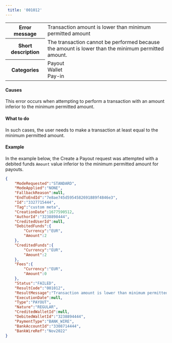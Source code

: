 ```yaml
---  
 title: '001012'  
---  
```

  
<table>
    <tbody>
        <tr>
            <th class="header"><strong>Error message</strong></th>
            <td class="content">Transaction amount is lower than minimum permitted amount</td>
        </tr>
        <tr>
            <th class="header"><strong>Short description</strong></th>
            <td class="content">The transaction cannot be performed because the amount is lower than the minimum permitted amount.</td>
        </tr>
        <tr>
            <th class="header"><strong>Categories</strong></th>
            <td class="content">  
<div class="label">Payout</div>  
<div class="label">Wallet</div>  
<div class="label">Pay-in</div>
</td>
        </tr>
    </tbody>
</table>  

#### Causes  

This error occurs when attempting to perform a transaction with an amount inferior to the minimum permitted amount.  

#### What to do  

In such cases, the user needs to make a transaction at least equal to the minimum permitted amount.   

#### Example  

In the example below, the Create a Payout request was attempted with a debited funds `Amount` value inferior to the minimum permitted amount for payouts.  
```json API Response
{
    "ModeRequested":"STANDARD",
    "ModeApplied":"NONE",
    "FallbackReason":null,
    "EndToEndId":"7e8ae745d5954582691889f4846e3",
    "Id":"3327715444",
    "Tag":"custom meta",
    "CreationDate":1677590512,
    "AuthorId":"3238898444",
    "CreditedUserId":null,
    "DebitedFunds":{
        "Currency":"EUR",
        "Amount":2
    },
    "CreditedFunds":{
        "Currency":"EUR",
        "Amount":2
    },
    "Fees":{
        "Currency":"EUR",
        "Amount":0
    },
    "Status":"FAILED",
    "ResultCode":"001012",
    "ResultMessage":"Transaction amount is lower than minimum permitted amount",
    "ExecutionDate":null,
    "Type":"PAYOUT",
    "Nature":"REGULAR",
    "CreditedWalletId":null,
    "DebitedWalletId":"3238894444",
    "PaymentType":"BANK_WIRE",
    "BankAccountId":"3308714444",
    "BankWireRef":"Nov2022"
}
```